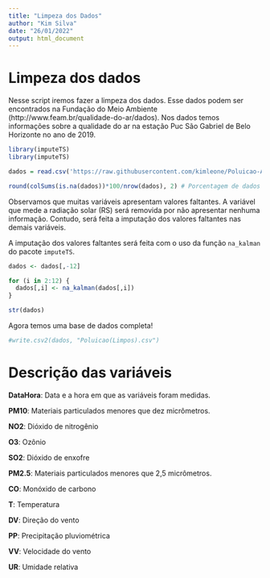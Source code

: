 ---
title: "Limpeza dos Dados"
author: "Kim Silva"
date: "26/01/2022"
output: html_document
---

# Limpeza dos dados

Nesse script iremos fazer a limpeza dos dados. Esse dados podem ser encontrados na Fundação do Meio Ambiente (http://www.feam.br/qualidade-do-ar/dados). 
Nos dados temos informações sobre a qualidade do ar na estação Puc São Gabriel de Belo Horizonte no ano de 2019.

```{r}
library(imputeTS)
library(imputeTS)
```


```{r}
dados = read.csv('https://raw.githubusercontent.com/kimleone/Poluicao-Atmosferica/main/Esta%C3%A7%C3%A3o%20Puc%20S%C3%A3o%20Gabriel2019-BH', sep = ';', dec = ',')

round(colSums(is.na(dados))*100/nrow(dados), 2) # Porcentagem de dados faltantes em cada variável
```

Observamos que muitas variáveis apresentam valores faltantes. A variável que mede a radiação solar (RS) será removida por não apresentar nenhuma informação. 
Contudo, será feita a imputação dos valores faltantes nas demais variáveis.

A imputação dos valores faltantes será feita com o uso da função `na_kalman` do pacote `imputeTS`. 

```{r}
dados <- dados[,-12]

for (i in 2:12) {
  dados[,i] <- na_kalman(dados[,i])
}

str(dados)
```

Agora temos uma base de dados completa!

```{r}
#write.csv2(dados, "Poluicao(Limpos).csv")
```

# Descrição das variáveis

**DataHora**: Data e a hora em que as variáveis foram medidas.

**PM10**: Materiais particulados menores que dez micrômetros.

**NO2**: Dióxido de nitrogênio

**O3**: Ozônio

**SO2**: Dióxido de enxofre

**PM2.5**: Materiais particulados menores que 2,5 micrômetros.

**CO**: Monóxido de carbono

**T**: Temperatura

**DV**: Direção do vento

**PP**: Precipitação pluviométrica

**VV**: Velocidade do vento

**UR**: Umidade relativa

